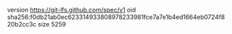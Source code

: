 version https://git-lfs.github.com/spec/v1
oid sha256:f0db21ab0ec623314933808978233981fce7a7e1b4ed1664eb0724f820b2cc3c
size 5259
